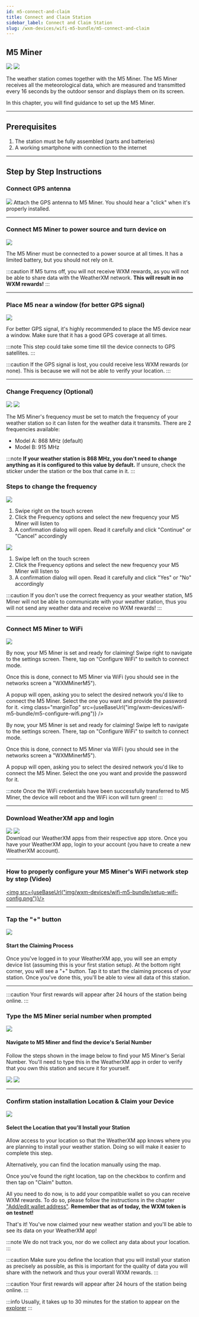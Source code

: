 ```yaml
---
id: m5-connect-and-claim
title: Connect and Claim Station
sidebar_label: Connect and Claim Station
slug: /wxm-devices/wifi-m5-bundle/m5-connect-and-claim
---
```



## M5 Miner
<Tabs groupId="wg1000_ui">
  <TabItem value="wg1000_ui_new" label="UI versions > 0.10.0">
  <img object-fit="contain" src={useBaseUrl("img/wxm-devices/wifi-m5-bundle/m5-ui-new.png")} />
  </TabItem>
  <TabItem value="wg1000_ui_old" label="Older UI versions">
  <img object-fit="contain" src={useBaseUrl("img/wxm-devices/wifi-m5-bundle/m5-ui.png")} />
  </TabItem>
</Tabs>

The weather station comes together with the M5 Miner.
The M5 Miner receives all the meteorological data, which are measured and transmitted every 16 seconds by the outdoor sensor
and displays them on its screen.


In this chapter, you will find guidance to set up the M5 Miner.
<hr/>

## Prerequisites

1. The station must be fully assembled (parts and batteries)
1. A working smartphone with connection to the internet

<hr/>



## Step by Step Instructions

### Connect GPS antenna

<div class="explanation">
  <img class="marginTop" src={useBaseUrl("img/wxm-devices/wifi-m5-bundle/gps.png")} />
  <span>
    Attach the GPS antenna to M5 Miner. You should hear a "click" when it's properly installed.
  </span>
</div>

<hr/>

### Connect M5 Miner to power source and turn device on

<div class="explanation">
<img class="marginTop" src={useBaseUrl("img/wxm-devices/wifi-m5-bundle/power-source.png")} />
  <span>
  <p>
    The M5 Miner must be connected to a power source at all times.
    It has a limited battery, but you should not rely on it.
  </p>

:::caution
If M5 turns off, you will not receive WXM rewards, as you will not be able to share data with the WeatherXM network. **This will result in no WXM rewards!**
:::
  </span>
</div>

<hr/>


### Place M5 near a window (for better GPS signal)

<div class="explanation">
<img class="marginTop" src={useBaseUrl("img/wxm-devices/wifi-m5-bundle/near-a-window.png")} />
  <span>

For better GPS signal, it's highly recommended to place the M5 device near a window. Make sure that it has a good GPS coverage at all times.

:::note
This step could take some time till the device connects to GPS satellites.
:::

:::caution
If the GPS signal is lost, you could receive less WXM rewards (or none). This is because we will not be able to verify your location.
:::
  </span>
</div>

<hr/>


### Change Frequency (Optional)


<div class="explanation">

<Tabs groupId="wg1000_ui">
  <TabItem value="wg1000_ui_new" label="UI versions > 0.10.0">
    <img class="marginTop" src={useBaseUrl("img/wxm-devices/wifi-m5-bundle/frequency-new.png")} />
  </TabItem>
  <TabItem value="wg1000_ui_old" label="Older UI versions">
    <img class="marginTop" src={useBaseUrl("img/wxm-devices/wifi-m5-bundle/frequency.png")} />
  </TabItem>
</Tabs>

  <span>

The M5 Miner's frequency must be set to match the frequency of your weather station so it can listen for the weather data it transmits. There are 2 frequencies available:
- Model A: 868 MHz (default)
- Model B: 915 MHz

:::note
**If your weather station is 868 MHz, you don't need to change anything as it is configured to this value by default.**
If unsure, check the sticker under the station or the box that came in it.
:::
  </span>
</div>

### Steps to change the frequency
<div>

  <Tabs groupId="wg1000_ui">
  <TabItem value="wg1000_ui_new" label="UI versions > 0.10.0">
    <img class="control" src={useBaseUrl("img/wxm-devices/wifi-m5-bundle/m5-change-frequency-new.png")} />
    <ol>
        <li>Swipe right on the touch screen</li>
        <li>Click the Frequency options and select the new frequency your M5 Miner will listen to</li>
        <li>A confirmation dialog will open. Read it carefully and click "Continue" or "Cancel" accordingly</li>
    </ol>
  </TabItem>
  <TabItem value="wg1000_ui_old" label="Older UI versions">
    <img class="control" src={useBaseUrl("img/wxm-devices/wifi-m5-bundle/m5-change-frequency.png")} />
    <ol>
        <li>Swipe left on the touch screen</li>
        <li>Click the Frequency options and select the new frequency your M5 Miner will listen to</li>
        <li>A confirmation dialog will open. Read it carefully and click "Yes" or "No" accordingly</li>
    </ol>
  </TabItem>
</Tabs>

</div>

:::caution
If you don't use the correct frequency as your weather station, M5 Miner will not be able to communicate with your weather station, thus you will not send any weather data and receive no WXM rewards!
:::

<hr/>

### Connect M5 Miner to WiFi

<Tabs groupId="wg1000_ui">
  <TabItem value="wg1000_ui_new" label="UI versions > 0.10.0">
    <img class="marginTop" src={useBaseUrl("img/wxm-devices/wifi-m5-bundle/m5-configure-wifi-new.png")} />

By now, your M5 Miner is set and ready for claiming!
Swipe right to navigate to the settings screen. There, tap on "Configure WiFi" to switch to connect mode.

Once this is done, connect to M5 Miner via WiFi (you should see in the networks screen a "WXMMinerM5").

A popup will open, asking you to select the desired network you'd like to connect the M5 Miner. Select the one you want and provide the password for it.
  </TabItem>
  <TabItem value="wg1000_ui_old" label="Older UI versions">
    <img class="marginTop" src={useBaseUrl("img/wxm-devices/wifi-m5-bundle/m5-configure-wifi.png")} />

By now, your M5 Miner is set and ready for claiming!
Swipe left to navigate to the settings screen. There, tap on "Configure WiFi" to switch to connect mode.

Once this is done, connect to M5 Miner via WiFi (you should see in the networks screen a "WXMMinerM5").

A popup will open, asking you to select the desired network you'd like to connect the M5 Miner. Select the one you want and provide the password for it.
  </TabItem>
</Tabs>





:::note
Once the WiFi credentials have been successfully transferred to M5 Miner, the device will reboot and the WiFi icon will turn green!
:::

<hr/>

### Download WeatherXM app and login


<div class="explanation">
  <div class="app-store">
   <a href="https://play.google.com/store/apps/details?id=com.weatherxm.app&hl=en&gl=US" target="blank"><img src={useBaseUrl("img/wxm-devices/wifi-m5-bundle/google-play-badge.svg")}/></a>
   <a href="https://apps.apple.com/ie/app/weatherxm/id1629841929" target="blank"><img src={useBaseUrl("img/wxm-devices/wifi-m5-bundle/App_Store_Badge.svg")}/></a>

  </div>
  <span>
    Download our WeatherXM apps from their respective app store. Once you have your WeatherXM app, login to your account (you have to create a new WeatherXM account).
</span>
</div>

<hr/>

### How to properly configure your M5 Miner's WiFi network step by step (Video)


 <a href="https://www.youtube.com/watch?v=sUJEwuFq1CE" target="blank"><img src={useBaseUrl("img/wxm-devices/wifi-m5-bundle/setup-wifi-config.png")}/></a>

<hr/>

### Tap the "+" button

<div class="explanation">
  <img src={useBaseUrl("img/wxm-devices/wifi-m5-bundle/pus-button.svg")} />
  <div>
    <h4>Start the Claiming Process</h4>
    <p>
      Once you've logged in to your WeatherXM app, you will see an empty device list (assuming this is your first station setup). At the bottom right corner, you will see a "+" button. Tap it to start the claiming process of your station. Once you've done this, you'll be able to view all data of this station.
    </p>
  </div>
</div>

<hr/>

:::caution
Your first rewards will appear after 24 hours of the station being online.
:::  

### Type the M5 Miner serial number when prompted


<div class="explanation">
        <img style={{width:"calc(100%*1/3 - 10px)"}} src={useBaseUrl("img/wxm-devices/wifi-m5-bundle/serial-number.jpg")} />
  <div style={{width:"calc(100%*2/3 - 10px)"}} >

#### Navigate to M5 Miner and find the device's Serial Number

Follow the steps shown in the image below to find your M5 Miner's Serial Number. You'll need to type this in the WeatherXM app in order to verify that you own this station and secure it for yourself.

<Tabs groupId="wg1000_ui">
  <TabItem value="wg1000_ui_new" label="UI versions > 0.10.0">
    <img object-fit="contain" src={useBaseUrl("img/wxm-devices/wifi-m5-bundle/m5-serial-new.png")} />
  </TabItem>
  <TabItem value="wg1000_ui_old" label="Older UI versions">
    <img src={useBaseUrl("img/wxm-devices/wifi-m5-bundle/m5-serial.png")} />
  </TabItem>
</Tabs>

  </div>
</div>

<hr/>


### Confirm station installation Location & Claim your Device


<div class="explanation small-big">
  <img src={useBaseUrl("img/wxm-devices/wifi-m5-bundle/installation-location.svg")} />
  <span>

#### Select the Location that you'll Install your Station

Allow access to your location so that the WeatherXM app knows where you are planning to install your weather station. Doing so will make it easier to complete this step.

Alternatively, you can find the location manually using the map.

Once you've found the right location, tap on the checkbox to confirm and then tap on "Claim" button.

All you need to do now, is to add your compatible wallet so you can receive WXM rewards. To do so, please follow the instructions in the chapter  ["Add/edit wallet address"](/wallet/add-edit-wallet-address#how-to-create-wallet-on-metamask). **Remember that as of today, the WXM token is on testnet!**

That's it! You've now claimed your new weather station and you'll be able to see its data on your WeatherXM app!

:::note
We do not track you, nor do we collect any data about your location.
:::

:::caution
Make sure you define the location that you will install your station as precisely as possible, as this is important for the quality of data you will share with the network and thus your overall WXM rewards.
:::

:::caution
Your first rewards will appear after 24 hours of the station being online.
:::  


  </span>
</div>

:::info 
Usually, it takes up to 30 minutes for the station to appear on the [explorer](https://explorer.weatherxm.com/stats)
:::